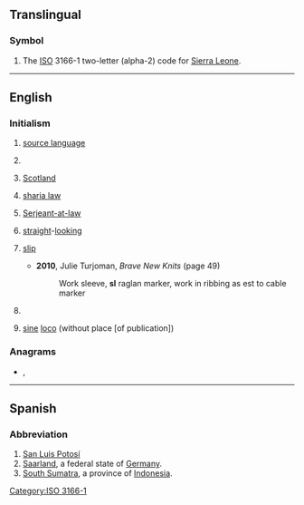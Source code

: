 {{also|.sl|sl.|S&L|Sl.|s.l.|S & L|śl.}}
==Translingual==

===Symbol===
{{head|mul|symbol}}

# The [[ISO]] 3166-1 two-letter (alpha-2) code for [[Sierra Leone]].

[[Category:ISO 3166-1]]

----

==English==

===Initialism===
{{rfc-header|Initialism}}
{{en-initialism}}

# {{lb|en|linguistics}} [[source language]]
# {{lb|en|politics}} {{w|Sendero Luminoso}}
# {{lb|en|politics}} [[Scotland]]
# {{lb|en|on Muslim forums}} [[sharia law]]
# {{lb|en|law}} {{lb|en|historical|used postnominally}} [[w:Serjeant-at-law|Serjeant-at-law]]
# {{lb|en|in gay [[personal ad]]s}} [[straight]]-[[looking]]
# {{lb|en|knitting}} [[slip]]
#* '''2010''', Julie Turjoman, ''Brave New Knits'' (page 49)
#*: Work sleeve, '''sl''' raglan marker, work in ribbing as est to cable marker
# {{lb|en|internet}} {{w|Second Life}}
# {{lb|en|citations}} [[sine]] [[loco]] (without place [of publication])

===Anagrams===
* {{l|en|L's}}, {{l|en|l's}}

----

==Spanish==

===Abbreviation===
{{rfc-header|Abbreviation}}
{{head|es|abbreviation}}

# [[San Luis Potosí]] {{gloss|Mexican state}}
# [[Saarland]], a federal state of [[Germany]].
# [[South Sumatra]], a province of [[Indonesia]].